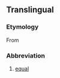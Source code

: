 ==Translingual==

===Etymology===
From {{der|mul|la|aequalis}}

===Abbreviation===
{{head|mul|abbreviation}}

# [[equal]]